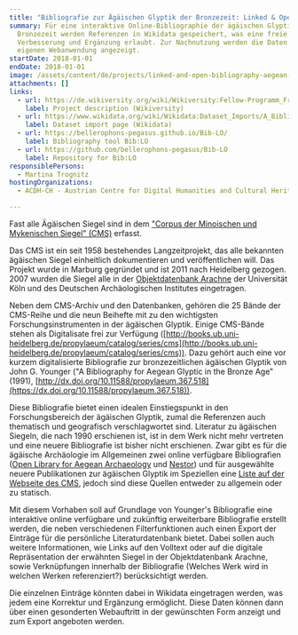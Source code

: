 ```yaml
---
title: "Bibliografie zur Ägäischen Glyptik der Bronzezeit: Linked & Open"
summary: Für eine interaktive Online-Bibliographie der ägäischen Glyptik der
  Bronzezeit werden Referenzen in Wikidata gespeichert, was eine freie
  Verbesserung und Ergänzung erlaubt. Zur Nachnutzung werden die Daten in einer
  eigenen Webanwendung angezeigt.
startDate: 2018-01-01
endDate: 2018-01-01
image: /assets/content/de/projects/linked-and-open-bibliography-aegean-glyptic-bronze-age/lobib-title2.png
attachments: []
links:
  - url: https://de.wikiversity.org/wiki/Wikiversity:Fellow-Programm_Freies_Wissen/Einreichungen/A_Linked_and_Open_Bibliography_for_Aegean_Glyptic_in_the_Bronze_Age
    label: Project description (Wikiversity)
  - url: https://www.wikidata.org/wiki/Wikidata:Dataset_Imports/A_Bibliography_for_Aegean_Glyptic_in_the_Bronze_Age_(1991),_compiled_by_John_G._Younger
    label: Dataset import page (Wikidata)
  - url: https://bellerophons-pegasus.github.io/Bib-LO/
    label: Bibliography tool Bib:LO
  - url: https://github.com/bellerophons-pegasus/Bib-LO
    label: Repository for Bib:LO
responsiblePersons:
  - Martina Trognitz
hostingOrganizations:
  - ACDH-CH - Austrian Centre for Digital Humanities and Cultural Heritage

---
```

Fast alle Ägäischen Siegel sind in dem ["Corpus der Minoischen und Mykenischen Siegel" (CMS)](http://cmsheidelberg.uni-hd.de/) erfasst.

Das CMS ist ein seit 1958 bestehendes Langzeitprojekt, das alle bekannten ägäischen Siegel einheitlich dokumentieren und veröffentlichen will. Das Projekt wurde in Marburg gegründet und ist 2011 nach Heidelberg gezogen. 2007 wurden die Siegel alle in der [Objektdatenbank Arachne](https://arachne.uni-koeln.de/) der Universität Köln und des Deutschen Archäologischen Institutes eingetragen.

Neben dem CMS-Archiv und den Datenbanken, gehören die 25 Bände der CMS-Reihe und die neun Beihefte mit zu den wichtigsten Forschungsinstrumenten in der ägäischen Glyptik. Einige CMS-Bände stehen als Digitalisate frei zur Verfügung ([http://books.ub.uni-heidelberg.de/propylaeum/catalog/series/cms](http://books.ub.uni-heidelberg.de/propylaeum/catalog/series/cms)). Dazu gehört auch eine vor kurzem digitalisierte Bibliografie zur bronzezeitlichen ägäischen Glyptik von John G. Younger ("A Bibliography for Aegean Glyptic in the Bronze Age" (1991), [http://dx.doi.org/10.11588/propylaeum.367.518](https://dx.doi.org/10.11588/propylaeum.367.518)).

Diese Bibliografie bietet einen idealen Einstiegspunkt in den Forschungsbereich der ägäischen Glyptik, zumal die Referenzen auch thematisch und geografisch verschlagwortet sind. Literatur zu ägäischen Siegeln, die nach 1990 erschienen ist, ist in dem Werk nicht mehr vertreten und eine neuere Bibliografie ist bisher nicht erschienen. Zwar gibt es für die ägäische Archäologie im Allgemeinen zwei online verfügbare Bibliografien ([Open Library for Aegean Archaeology](http://biblio.ub.uni-heidelberg.de/OPLAA/) und [Nestor](https://classics.uc.edu/nestor/)) und für ausgewählte neuere Publikationen zur ägäischen Glyptik im Speziellen eine [Liste auf der Webseite des CMS](http://cmsheidelberg.uni-hd.de/newPublications/newPublications.html), jedoch sind diese Quellen entweder zu allgemein oder zu statisch.

Mit diesem Vorhaben soll auf Grundlage von Younger's Bibliografie eine interaktive online verfügbare und zukünftig erweiterbare Bibliografie erstellt werden, die neben verschiedenen Filterfunktionen auch einen Export der Einträge für die persönliche Literaturdatenbank bietet. Dabei sollen auch weitere Informationen, wie Links auf den Volltext oder auf die digitale Repräsentation der erwähnten Siegel in der Objektdatenbank Arachne, sowie Verknüpfungen innerhalb der Bibliografie (Welches Werk wird in welchen Werken referenziert?) berücksichtigt werden.

Die einzelnen Einträge könnten dabei in Wikidata eingetragen werden, was jedem eine Korrektur und Ergänzung ermöglicht. Diese Daten können dann über einen gesonderten Webauftritt in der gewünschten Form anzeigt und zum Export angeboten werden.
